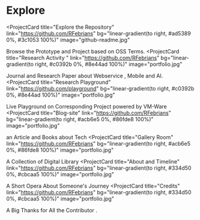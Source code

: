 # Explore 

<ProjectCard
  title="Explore the Repository"
  link="https://github.com/RFebrians"
  bg="linear-gradient(to right, #ad5389 0%, #3c1053 100%)"
  image="github-readme.jpg"
>
  Browse the Prototype and Project based on OSS Terms. 
</ProjectCard>
<ProjectCard
  title="Research Activity "
  link="https://github.com/RFebrians"
  bg="linear-gradient(to right, #c0392b 0%, #8e44ad 100%)"
  image="portfolio.jpg"
>
  Journal and Research Paper about Webservice , Mobile and AI.
</ProjectCard>
<ProjectCard
  title="Research Playground"
  link="https://github.com/playground"
  bg="linear-gradient(to right, #c0392b 0%, #8e44ad 100%)"
  image="portfolio.jpg"
>
  Live Playground on Corresponding Project powered by VM-Ware
</ProjectCard>
<ProjectCard
  title="Blog-site"
  link="https://github.com/RFebrians"
  bg="linear-gradient(to right, #acb6e5 0%, #86fde8 100%)"
  image="portfolio.jpg"
>
  an Article and Books about Tech
</ProjectCard>
<ProjectCard
  title="Gallery Room"
  link="https://github.com/RFebrians"
  bg="linear-gradient(to right, #acb6e5 0%, #86fde8 100%)"
  image="portfolio.jpg"
>
  A Collection of Digital Library
</ProjectCard>
<ProjectCard
  title="About and Timeline"
  link="https://github.com/RFebrians"
  bg="linear-gradient(to right, #334d50 0%, #cbcaa5 100%)"
  image="portfolio.jpg"
>
  A Short Opera About Someone's Journey
</ProjectCard>
<ProjectCard
  title="Credits"
  link="https://github.com/RFebrians"
  bg="linear-gradient(to right, #334d50 0%, #cbcaa5 100%)"
  image="portfolio.jpg"
>
  A Big Thanks for All the Contributor .
</ProjectCard>
